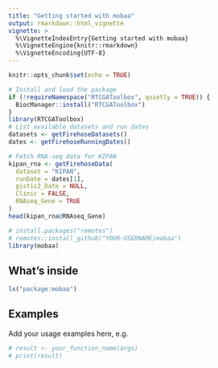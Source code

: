 ```yaml
---
title: "Getting started with mobaa"
output: rmarkdown::html_vignette
vignette: >
  %\VignetteIndexEntry{Getting started with mobaa}
  %\VignetteEngine{knitr::rmarkdown}
  %\VignetteEncoding{UTF-8}
---
```


```r
knitr::opts_chunk$set(echo = TRUE)
```

```r
# Install and load the package
if (!requireNamespace("RTCGAToolbox", quietly = TRUE)) {
  BiocManager::install("RTCGAToolbox")
}
library(RTCGAToolbox)
# List available datasets and run dates
datasets <- getFirehoseDatasets()
dates <- getFirehoseRunningDates()

```

```r
# Fetch RNA‑seq data for KIPAN
kipan_rna <- getFirehoseData(
  dataset = "KIPAN",
  runDate = dates[1],
  gistic2_Date = NULL,
  Clinic = FALSE,
  RNAseq_Gene = TRUE
)
head(kipan_rna@RNAseq_Gene)
```



```r
# install.packages("remotes")
# remotes::install_github("YOUR-USERNAME/mobaa")
library(mobaa)
```

## What’s inside

```r
ls("package:mobaa")
```

## Examples

Add your usage examples here, e.g.

```r
# result <- your_function_name(args)
# print(result)
```
